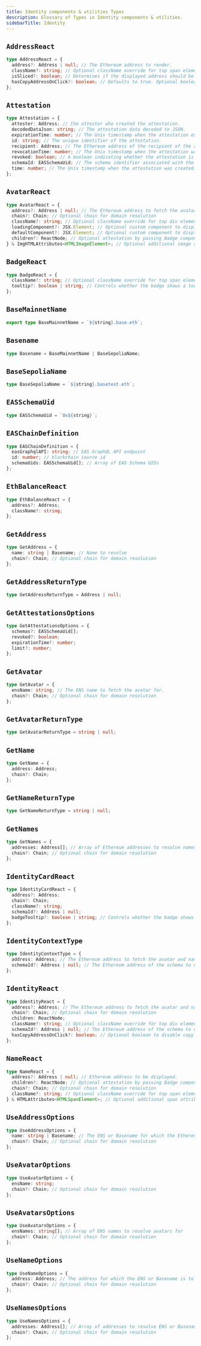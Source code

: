 ```yaml
---
title: Identity components & utilities Types
description: Glossary of Types in Identity components & utilities.
sidebarTitle: Identity
---
```


## `AddressReact`

```ts
type AddressReact = {
  address?: Address | null; // The Ethereum address to render.
  className?: string; // Optional className override for top span element.
  isSliced?: boolean; // Determines if the displayed address should be sliced.
  hasCopyAddressOnClick?: boolean; // Defaults to true. Optional boolean to disable copy address on click functionality.
};
```

## `Attestation`

```ts
type Attestation = {
  attester: Address; // the attester who created the attestation.
  decodedDataJson: string; // The attestation data decoded to JSON.
  expirationTime: number; // The Unix timestamp when the attestation expires (0 for no expiration).
  id: string; // The unique identifier of the attestation.
  recipient: Address; // The Ethereum address of the recipient of the attestation.
  revocationTime: number; // The Unix timestamp when the attestation was revoked, if applicable.
  revoked: boolean; // A boolean indicating whether the attestation is revocable or not.
  schemaId: EASSchemaUid; // The schema identifier associated with the attestation.
  time: number; // The Unix timestamp when the attestation was created.
};
```

## `AvatarReact`

```ts
type AvatarReact = {
  address?: Address | null; // The Ethereum address to fetch the avatar for.
  chain?: Chain; // Optional chain for domain resolution
  className?: string; // Optional className override for top div element.
  loadingComponent?: JSX.Element; // Optional custom component to display while the avatar data is loading.
  defaultComponent?: JSX.Element; // Optional custom component to display when no ENS name or avatar is available.
  children?: ReactNode; // Optional attestation by passing Badge component as its children
} & ImgHTMLAttributes<HTMLImageElement>; // Optional additional image attributes to apply to the avatar.
```

## `BadgeReact`

```ts
type BadgeReact = {
  className?: string; // Optional className override for top span element.
  tooltip?: boolean | string; // Controls whether the badge shows a tooltip on hover. When true, the tooltip displays the attestation's name. When a string is provided, that text overrides the default display. Defaults to false.
};
```

## `BaseMainnetName`

```ts
export type BaseMainnetName = `${string}.base.eth`;
```

## `Basename`

```ts
type Basename = BaseMainnetName | BaseSepoliaName;
```

## `BaseSepoliaName`

```ts
type BaseSepoliaName = `${string}.basetest.eth`;
```

## `EASSchemaUid`

```ts
type EASSchemaUid = `0x${string}`;
```

## `EASChainDefinition`

```ts
type EASChainDefinition = {
  easGraphqlAPI: string; // EAS GraphQL API endpoint
  id: number; // blockchain source id
  schemaUids: EASSchemaUid[]; // Array of EAS Schema UIDs
};
```

## `EthBalanceReact`

```ts
type EthBalanceReact = {
  address?: Address;
  className?: string;
};
```

## `GetAddress`

```ts
type GetAddress = {
  name: string | Basename; // Name to resolve
  chain?: Chain; // Optional chain for domain resolution
};
```

## `GetAddressReturnType`

```ts
type GetAddressReturnType = Address | null;
```

## `GetAttestationsOptions`

```ts
type GetAttestationsOptions = {
  schemas?: EASSchemaUid[];
  revoked?: boolean;
  expirationTime?: number;
  limit?: number;
};
```

## `GetAvatar`

```ts
type GetAvatar = {
  ensName: string; // The ENS name to fetch the avatar for.
  chain?: Chain; // Optional chain for domain resolution
};
```

## `GetAvatarReturnType`

```ts
type GetAvatarReturnType = string | null;
```

## `GetName`

```ts
type GetName = {
  address: Address;
  chain?: Chain;
};
```

## `GetNameReturnType`

```ts
type GetNameReturnType = string | null;
```

## `GetNames`

```ts
type GetNames = {
  addresses: Address[]; // Array of Ethereum addresses to resolve names for
  chain?: Chain; // Optional chain for domain resolution
};
```

## `IdentityCardReact`

```ts
type IdentityCardReact = {
  address?: Address;
  chain?: Chain;
  className?: string;
  schemaId?: Address | null;
  badgeTooltip?: boolean | string; // Controls whether the badge shows a tooltip on hover. When true, the tooltip displays the attestation's name. When a string is provided, that text overrides the default display. Defaults to false.
};
```

## `IdentityContextType`

```ts
type IdentityContextType = {
  address: Address; // The Ethereum address to fetch the avatar and name for.
  schemaId?: Address | null; // The Ethereum address of the schema to use for EAS attestation.
};
```

## `IdentityReact`

```ts
type IdentityReact = {
  address?: Address; // The Ethereum address to fetch the avatar and name for.
  chain?: Chain; // Optional chain for domain resolution
  children: ReactNode;
  className?: string; // Optional className override for top div element.
  schemaId?: Address | null; // The Ethereum address of the schema to use for EAS attestation.
  hasCopyAddressOnClick?: boolean; // Optional boolean to disable copy address on click functionality.
};
```

## `NameReact`

```ts
type NameReact = {
  address?: Address | null; // Ethereum address to be displayed.
  children?: ReactNode; // Optional attestation by passing Badge component as its children
  chain?: Chain; // Optional chain for domain resolution
  className?: string; // Optional className override for top span element.
} & HTMLAttributes<HTMLSpanElement>; // Optional additional span attributes to apply to the name.
```

## `UseAddressOptions`

```ts
type UseAddressOptions = {
  name: string | Basename; // The ENS or Basename for which the Ethereum address is to be fetched
  chain?: Chain; // Optional chain for domain resolution
};
```

## `UseAvatarOptions`

```ts
type UseAvatarOptions = {
  ensName: string;
  chain?: Chain; // Optional chain for domain resolution
};
```

## `UseAvatarsOptions`

```ts
type UseAvatarsOptions = {
  ensNames: string[]; // Array of ENS names to resolve avatars for
  chain?: Chain; // Optional chain for domain resolution
};
```

## `UseNameOptions`

```ts
type UseNameOptions = {
  address: Address; // The address for which the ENS or Basename is to be fetched.
  chain?: Chain; // Optional chain for domain resolution
};
```

## `UseNamesOptions`

```ts
type UseNamesOptions = {
  addresses: Address[]; // Array of addresses to resolve ENS or Basenames for
  chain?: Chain; // Optional chain for domain resolution
};
```

